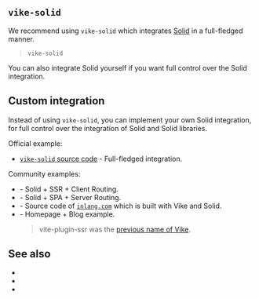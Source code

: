 
## `vike-solid`

We recommend using <Link href="/vike-solid">`vike-solid`</Link> which integrates [Solid](https://www.solidjs.com) in a full-fledged manner.

> <UseScaffolder>`vike-solid`</UseScaffolder>

You can also <Link href="#custom-integration">integrate Solid yourself</Link> if you want full control over the Solid integration.


## Custom integration

Instead of using <Link href="/vike-solid">`vike-solid`</Link>, you can implement your own Solid integration, for full control over the integration of Solid and Solid libraries.

<CustomIntegrationWarning uiFramework="solid" />

Official example:
 - [`vike-solid` source code](https://github.com/vikejs/vike-solid/tree/main/vike-solid) - Full-fledged integration.

Community examples:
 - <Example timestamp="2024.01" repo="birkskyum/vike-with-solid-ssr" /> - Solid + SSR + Client Routing.
 - <Example timestamp="2024.01" repo="birkskyum/vike-with-solid-spa" /> - Solid + SPA + Server Routing.
 - <Example timestamp="2023.06" repo="inlang/monorepo" /> - Source code of [`inlang.com`](https://inlang.com/) which is built with Vike and Solid.
 - <Example timestamp="2023.02" repo="vchirikov/vite-plugin-ssr-solidjs-blog-example" /> - Homepage + Blog example.
   > vite-plugin-ssr was the [previous name of Vike](https://vite-plugin-ssr.com/vike).


## See also

 - <Link href="/vike-vue" />
 - <Link href="/react" />
 - <Link href="/vue" />
